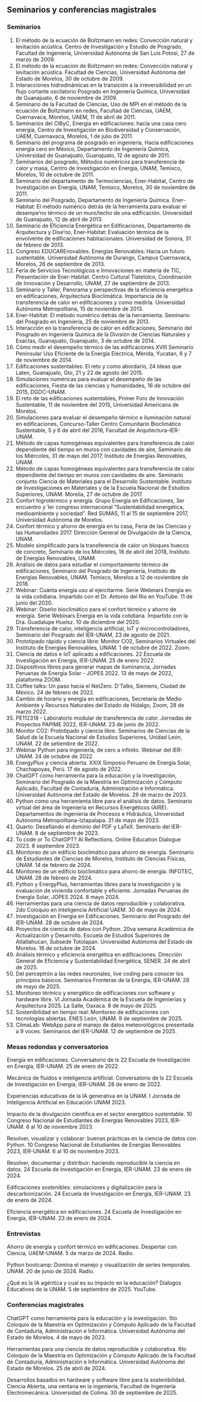 ## Seminarios y conferencias magistrales


### Seminarios


1. El método de la ecuación de Boltzmann en redes: Convección natural y levitación acústica. Centro de Investigación y Estudio de Posgrado, Facultad de Ingeniería, Universidad Autónoma de San Luis Potosí, 27 de marzo de 2009.
2. El método de la ecuación de Boltzmann en redes: Convección natural y levitación acústica. Facultad de Ciencias, Universidad Autónoma del Estado de Morelos, 30 de octubre de 2009.
3. Interacciones hidrodinámicas en la transición a la irreversibilidad en un flujo cortante oscilatorio Posgrado en Ingeniería Química, Universidad de Guanajuato, 6 de noviembre de 2009.
4. Seminario de la Facultad de Ciencias, Uso de MPI en el método de la ecuación de Boltzmann en redes, Facultad de Ciencias, UAEM, Cuernavaca, Morelos, UAEM, 11 de abril de 2011.
5. Seminarios del CIByC, Energía en edificaciones: hacia una casa cero energía, Centro de Investigación en Biodiversidad y Conservación, UAEM, Cuernavaca, Morelos, 1 de julio de 2011.
6. Seminario del programa de posgrado en ingeniería, Hacia edificaciones energía cero en México, Departamento de Ingeniería Química, Universidad de Guanajuato, Guanajuato, 12 de agosto de 2011.
7. Seminarios del posgrado, Métodos numéricos para transferencia de calor y masa, Centro de Investigación en Energía, UNAM, Temixco, Morelos, 10 de octubre de 2011.
8. Seminario del departamento de Termociencias, Ener-Habitat, Centro de Investigación en Energía, UNAM, Temixco, Morelos, 30 de noviembre de 2011.
9. Seminario del Posgrado, Departamento de Ingeniería Química. Ener-Habitat: El método numérico detrás de la herramienta para evaluar el desempe’no térmico de un muro/techo de una edificación. Universidad de Guanajuato, 12 de abril de 2013.
10. Seminario de Eficiencia Energética en Edificaciones, Departamento de Arquitectura y Dise’no, Ener-Habitat: Evaluación térmica de la envolvente de edificaciones habitacionales. Universidad de Sonora, 31 de febrero de 2013.
11. Congreso EDUCAREnovables. Energías Renovables: Hacia un futuro sustentable. Universidad Autónoma de Durango, Campus Cuernavaca, Morelos, 26 de septiembre de 2013.
12. Feria de Servicios Tecnológicos e Innovaciones en materia de TIC, Presentación de Ener-Habitat. Centro Cultural Tlatelolco, Coordinación de Innovación y Desarrollo, UNAM, 27 de septiembre de 2013.
13. Seminario y Taller, Panorama y perspectivas de la eficiencia energética en edificaciones, Arquitectura Bioclimática. Importancia de la transferencia de calor en edificaciones y como medirla. Universidad Autónoma Metropolitana, 15 de noviembre de 2013.
14. Ener-Habitat: El método numérico detrás de la herramienta. Seminario del Posgrado en Ingeniería, 25 de noviembre de 2013.
15. Interacción en la transferencia de calor en edificaciones, Seminario del Posgrado en Ingeniería Química de la División de Ciencias Naturales y Exactas, Guanajuato, Guanajuato, 3 de octubre de 2014.
16. Cómo medir el desempeño térmico de las edificaciones.XVIII Seminario Peninsular Uso Eficiente de la Energía Eléctrica, Mérida, Yucatan, 6 y 7 de noviembre de 2014.
17. Edificaciones sustentables: El reto y como abordarlo, 24 Ideas que Laten, Guanajuato, Gto, 21 y 22 de agosto del 2015.
18. Simulaciones numéricas para evaluar el desempeño de las edificaciones, Fiesta de las ciencias y humanidades, 16 de octubre del 2015, DGDC–UNAM.
19. El reto de las edificaciones sustentables, Primer Foro de Innovación Sustentable, 11 de noviembre del 2015, Universidad Americana de Morelos.
20. Simulaciones para evaluar el desempeño térmico e iluminación natural en edificaciones, Concurso-Taller Centro Comunitario Bioclimático Sustentable, 5 y 6 de abril del 2016, Facultad de Arquitectura–IER-UNAM.
21. Método de capas homogéneas equivalentes para transferencia de calor dependiente del tiempo en muros con cavidades de aire, Seminario de los Miércoles, 31 de mayo del 2017, Instituto de Energías Renovables, UNAM.
22. Método de capas homogéneas equivalentes para transferencia de calor dependiente del tiempo en muros con cavidades de aire. Seminario conjunto Ciencia de Materiales para el Desarrollo Sustentable. Instituto de Investigaciones en Materiales y de la Escuela Nacional de Estudios Superiores, UNAM. Morelia, 27 de octubre de 2017.
23. Confort higrotérmico y energía: Grupo Energía en Edificaciones, 3er encuentro y 1er congreso internacional "Sustentabilidad energética, medioambiente y sociedad". Red SUMAS, 11 al 15 de septiembre 2017, Universidad Autónoma de Morelos.
24. Confort térmico y ahorro de energía en tu casa, Feria de las Ciencias y las Humanidades 2017. Dirección General de Divulgación de la Ciencia, UNAM.
25. Modelo simplificado para la transferencia de calor un bloques huecos de concreto, Seminario de los Miércoles, 18 de abril del 2018, Instituto de Energías Renovables, UNAM.
26. Análisis de datos para estudiar el comportamiento térmico de edificaciones, Seminario del Posgrado de Ingeniería, Instituto de Energías Renovables, UNAM. Temixco, Morelos a 12 de noviembre de 2018.
27. Webinar: Cuánta energía uso al ejercitarme. Serie Webinars Energía en la vida cotidiana. Impartido con el Dr. Antonio del Rio en YouTube. 11 de junio del 2020.
28. Webinar: Diseño bioclimático para el confort térmico y ahorro de energía. Serie Webinars Energía en la vida cotidiana. Impartido con la Dra. Guadalupe Huelsz. 10 de diciembre del 2020.
29. Transferencia de calor, inteligencia artificial, IoT y microcontroladores, Seminario del Posgrado del IER-UNAM, 23 de agosto de 2021.
30. Prototipado rápido y ciencia libre: Monitor CO2, Seminarios Virtuales del Instituto de Energías Renovables, UNAM. 1 de octubre de 2022. Zoom.
31. Ciencia de datos e IoT aplicado a edificaciones. 22 Escuela de Investigación en Energía, IER-UNAM. 25 de enero 2022.
32. Dispositivos libres para generar mapas de iluminancia, Jornadas Peruanas de Energía Solar - JOPES 2022. 13 de mayo de 2022, plataforma ZOOM.
33. Coffee talks: Un paso hacia el NetZero. D´Talks, Siemens, Ciudad de México. 24 de febrero de 2022.
34. Cambio de horario y energía en edificaciones, Secretaría de Medio Ambiente y Recursos Naturales del Estado de Hidalgo, Zoom, 28 de marzo 2022.
35. PE112318 - Laboratorio modular de transferencia de calor. Jornadas de Proyectos PAPIME 2022, IER-UNAM. 23 de junio de 2022.
36. Monitor CO2: Prototipado y ciencia libre. Seminarios de Ciencias de la Salud de la Escuela Nacional de Estudios Superiores, Unidad León, UNAM. 22 de setiembre de 2022.
37. Webinar Python para ingeniería, de cero a infinito. Webinar del IER-UNAM. 24 de octubre de 2022.
38. EnergyPlus y ciencia abierta. XXIX Simposio Peruano de Energía Solar, Chachapoyas, Perú. 17 de agosto de 2022.
39. ChatGPT como herramienta para la educación y la investigación, Seminario del Posgrado de la Maestría en Optimización y Cómputo Aplicado, Facultad de Contaduría, Administración e Informática. Universidad Autónoma del Estado de Morelos. 29 de marzo de 2023.
40. Python como una herramienta libre para el análisis de datos. Seminario virtual del área de Ingeniería en Recursos Energéticos (AIRE). Departamentos de Ingeniería de Procesos e Hidráulica, Universidad Autónoma Metropolitana-Iztapalapa. 31 de mayo de 2023.
41. Quarto: Desafiando el dominio del PDF y LaTeX. Seminario del IER-UNAM. 8 de septiembre de 2023.
42. To code or To ChatGPT? AI Reflections. Online Education Dialogue 2023. 8 septiembre 2023.
43. Monitoreo de un edificio bioclimático para ahorro de energía. Seminario de Estudiantes de Ciencias de Morelos, Instituto de Ciencias Físicas, UNAM. 14 de febrero de 2024.
44. Monitoreo de un edificio bioclimático para ahorro de energía. INFOTEC, UNAM. 28 de febrero de 2024.
45. Python y EnergyPlus, herramientas libres para la investigación y la evaluación de vivienda confortable y eficiente. Jornadas Peruanas de Energía Solar, JOPES 2024. 8 mayo 2024.
46. Herramientas para una ciencia de datos reproducible y colaborativa. 2do Coloquio en Inteligencia Artificial UAEM. 30 de mayo de 2024.
47. Investigación en Energía en Edificaciones. Seminario del Posgrado del IER-UNAM. 28 de octubre de 2024.
48. Proyectos de ciencia de datos con Python. 20va semana Académica de Actualización y Desarrollo. Escuela de Estudios Superiores de Atlatlahucan, Subsede Totolapan. Universidad Autónoma del Estado de Morelos. 16 de octubre de 2024.
49. Análisis térmico y eficiencia energética en edificaciones. Dirección General de Eficiencia y Sustentabilidad Energética, SENER. 24 de abril de 2025.
50. Del perceptrón a las redes neuronales, live coding para conocer los principios básicos. Seminarios Fronteras de la Energía, IER-UNAM. 28 de mayo de 2025.
51. Monitoreo térmico y energético de edificaciones con software y hardware libre. VI Jornada Académica de la Escuela de Ingenierías y Arquitectura 2025. La Salle, Oaxaca. 8 de mayo de 2025.
52. Sostenibilidad en tiempo real: Monitoreo de edificaciones con tecnologías abiertas. ENES León, UNAM. 9 de septiembre de 2025.
53. ClimaLab: WebApp para el manejo de datos meteorológicos presentada a 9 voces. Seminarios del IER-UNAM. 12 de septiembre de 2025.





### Mesas redondas y conversatorios
<div class="list">

Energía en edificaciones. Conversatorio de ls 22 Escuela de Investigación en Energía, IER-UNAM.
25 de enero de 2022.

Mecánica de fluidos e inteligencia artificial. Conversatorio de ls 22 Escuela de Investigación en Energía, IER-UNAM.
28 de enero de 2022.

Experiencias educativas de la IA generativa en la UNAM. I Jornada de Inteligencia Artificial en Educación UNAM 2023.

Impacto de la divulgación científica en el sector energético sustentable. 10 Congreso Nacional de Estudiantes
 de Energías Renovables 2023, IER-UNAM.
 6 al 10 de noviembre 2023.

Resolver, visualizar y colaborar: buenas prácticas en la ciencia de datos con Python. 10 Congreso Nacional de Estudiantes
 de Energías Renovables 2023, IER-UNAM.
 6 al 10 de noviembre 2023.

Resolver, documentar y distribuir: haciendo reproducible la ciencia en datos.
24 Escuela de Investigación en Energía, IER-UNAM.
23 de enero de 2024.


Edificaciones sostenibles: simulaciones y digitalización para la descarbonización.
24 Escuela de Investigación en Energía, IER-UNAM.
23 de enero de 2024.

Eficiencia energética en edificaciones.
24 Escuela de Investigación en Energía, IER-UNAM.
23 de enero de 2024.


</div>


### Entrevistas 
<div class="list">

Ahorro de energía y confort térmico en edificaciones. Despertar con Ciencia, UAEM-UNAM.
5 de marzo de 2024. Radio.

Python bootcamp: Domina el manejo y visualización de series temporales. UNAM.
20 de junio de 2024. Radio.

¿Qué es la IA agéntica y cual es su impacto en la educación? Dialogos Educativos de la UNAM.
5 de septiembre de 2025. YouTube.


</div>




### Conferencias magistrales

<div class="list">

ChatGPT como herramienta para la educación y la investigación. 5to Coloquio de la Maestría 
en Optimización y Cómputo Aplicado de la Facultad de Contaduría, Administración e Informática.
Universidad Autónoma del Estado de Morelos.
4 de mayo de 2023.

Herramientas para una ciencia de datos reproducible y colaborativa. 6to Coloquio de la Maestría 
en Optimización y Cómputo Aplicado de la Facultad de Contaduría, Administración e Informática.
Universidad Autónoma del Estado de Morelos.
25 de abril de 2024.



Desarrollos basados en hardware y software libre para la sostenibilidad. Ciencia Abierta, una ventana 
en la ingeniería, Facultad de Ingeniería Electromecánica. Universidad de Colima.
30 de septiembre de 2025.
</div>